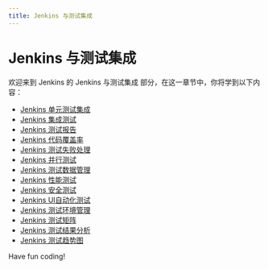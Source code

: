 ```yaml
---
title: Jenkins 与测试集成
---
```


# Jenkins 与测试集成

欢迎来到 Jenkins 的 Jenkins 与测试集成 部分，在这一章节中，你将学到以下内容：

- [Jenkins 单元测试集成](./0-jenkins-unit-test-integration.mdx)
- [Jenkins 集成测试](./1-jenkins-integration-test.mdx)
- [Jenkins 测试报告](./2-jenkins-test-report.mdx)
- [Jenkins 代码覆盖率](./3-jenkins-code-coverage.mdx)
- [Jenkins 测试失败处理](./4-jenkins-test-failure-handling.mdx)
- [Jenkins 并行测试](./5-jenkins-parallel-test.mdx)
- [Jenkins 测试数据管理](./6-jenkins-test-data-management.mdx)
- [Jenkins 性能测试](./7-jenkins-performance-testing.mdx)
- [Jenkins 安全测试](./8-jenkins-security-testing.mdx)
- [Jenkins UI自动化测试](./9-jenkins-ui-automated-testing.mdx)
- [Jenkins 测试环境管理](./10-jenkins-test-environment-management.mdx)
- [Jenkins 测试矩阵](./11-jenkins-test-matrix.mdx)
- [Jenkins 测试结果分析](./12-analysis-of-jenkins-test-results.mdx)
- [Jenkins 测试趋势图](./13-jenkins-test-trend-chart.mdx)

Have fun coding!